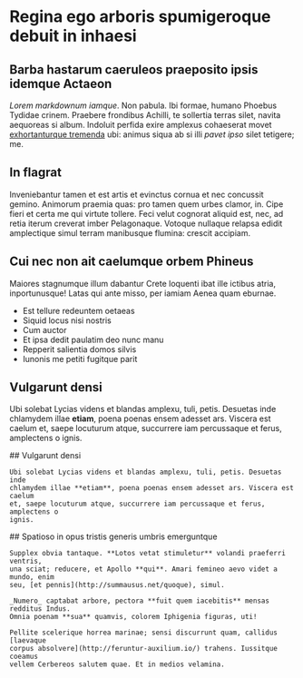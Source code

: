 # Regina ego arboris spumigeroque debuit in inhaesi

## Barba hastarum caeruleos praeposito ipsis idemque Actaeon

_Lorem markdownum iamque_. Non pabula. Ibi formae, humano Phoebus Tydidae
crinem. Praebere frondibus Achilli, te sollertia terras silet, navita aequoreas
si album. Indoluit perfida exire amplexus cohaeserat movet [exhortanturque
tremenda](http://da.io/falsa-deus) ubi: animus siqua ab si illi _pavet ipso_
silet tetigere; me.

## In flagrat

Inveniebantur tamen et est artis et evinctus cornua et nec concussit gemino.
Animorum praemia quas: pro tamen quem urbes clamor, in. Cipe fieri et certa me
qui virtute tollere. Feci velut cognorat aliquid est, nec, ad retia iterum
creverat imber Pelagonaque. Votoque nullaque relapsa edidit amplectique simul
terram manibusque flumina: crescit accipiam.

## Cui nec non ait caelumque orbem Phineus

Maiores stagnumque illum dabantur Crete loquenti ibat ille ictibus atria,
inportunusque! Latas qui ante misso, per iamiam Aenea quam eburnae.

- Est tellure redeuntem oetaeas
- Siquid locus nisi nostris
- Cum auctor
- Et ipsa dedit paulatim deo nunc manu
- Repperit salientia domos silvis
- Iunonis me petiti fugitque parit

## Vulgarunt densi

Ubi solebat Lycias videns et blandas amplexu, tuli, petis. Desuetas inde
chlamydem illae **etiam**, poena poenas ensem adesset ars. Viscera est caelum
et, saepe locuturum atque, succurrere iam percussaque et ferus, amplectens o
ignis.

<SplitPane>
  <div>
    ## Vulgarunt densi

    Ubi solebat Lycias videns et blandas amplexu, tuli, petis. Desuetas inde
    chlamydem illae **etiam**, poena poenas ensem adesset ars. Viscera est caelum
    et, saepe locuturum atque, succurrere iam percussaque et ferus, amplectens o
    ignis.

  </div>

  <div>
    ## Spatioso in opus tristis generis umbris emerguntque

    Supplex obvia tantaque. **Lotos vetat stimuletur** volandi praeferri ventris,
    una sciat; reducere, et Apollo **qui**. Amari femineo aevo videt a mundo, enim
    seu, [et pennis](http://summausus.net/quoque), simul.

    _Numero_ captabat arbore, pectora **fuit quem iacebitis** mensas redditus Indus.
    Omnia poenam **sua** quamvis, colorem Iphigenia figuras, uti!

    Pellite scelerique horrea marinae; sensi discurrunt quam, callidus [laevaque
    corpus absolvere](http://feruntur-auxilium.io/) trahens. Iussitque coeamus
    vellem Cerbereos salutem quae. Et in medios velamina.

  </div>
</SplitPane>
